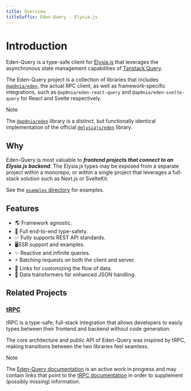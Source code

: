 ```yaml
---
title: Overview
titleSuffix: Eden-Query - Elysia.js
---
```




# Introduction

Eden-Query is a type-safe client for [Elysia.js](https://elysiajs.com) that leverages
the asynchronous state management capabilities of [Tanstack Query](https://tanstack.com/query/latest).

<Integration />

The Eden-Query project is a collection of libraries that includes [`@ap0nia/eden`](/eden), the actual RPC client,
as well as framework-specific integrations, such as `@ap0nia/eden-react-query` and `@ap0nia/eden-svelte-query`
for React and Svelte respectively.

> [!NOTE]
> The [`@ap0nia/eden`](/eden) library is a distinct, but functionally identical implementation of the
> official [`@elysiajs/eden`](https://elysiajs.com/eden/overview.html) library.

## Why

Eden-Query is most valuable to ***frontend projects that connect to an Elysia.js backend***.
The Elysia.js types may be exposed from a separate project within a monorepo, or within a
single project that leverages a full-stack solution such as Next.js or SvelteKit.

See the [`examples` directory](https://github.com/ap0nia/eden-query/tree/main/examples) for examples.

## Features

- 🌎 Framework agnostic.
- 🦺 Full end-to-end type-safety.
- ✅ Fully supports REST API standards.
- 🖥️SSR support and examples.
- ✨ Reactive and infinite queries.
- ⚡ Batching requests on both the client and server.
- 🔗 Links for customizing the flow of data.
- 👀 Data transformers for enhanced JSON handling.

## Related Projects

### [tRPC](https://trpc.io)

tRPC is a type-safe, full-stack integration that allows developers to easily types
between their frontend and backend without code generation.

The core architecture and public API of Eden-Query was inspired by tRPC, making transitions
between the two libraries feel seamless.

> [!NOTE]
> The [Eden-Query documentation](/eden-query) is an active work in progress
> and may contain links that point to the [tRPC documentation](https://trpc.io/docs)
> in order to supplement (possibly missing) information.
